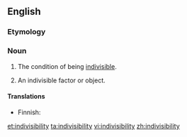 ==English==

===Etymology===
{{suffix|indivisible|ity}}

===Noun===
{{en-noun|indivisibilities|-}}

# {{uncountable}} The condition of being [[indivisible]].
# {{countable}} An indivisible factor or object.

====Translations====
{{trans-top|the condition of being indivisible}}
* Finnish: {{t|fi|jakamattomuus}}
{{trans-mid}}
{{trans-bottom}}

{{trans-top|indivisible factor or object}}
{{trans-mid}}
{{trans-bottom}}

[[et:indivisibility]]
[[ta:indivisibility]]
[[vi:indivisibility]]
[[zh:indivisibility]]